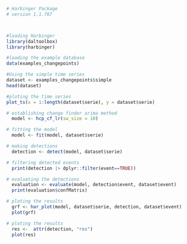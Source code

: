 ```r
# Harbinger Package
# version 1.1.707



#loading Harbinger
library(daltoolbox)
library(harbinger) 
```

```r
#loading the example database
data(examples_changepoints)
```

```r
#Using the simple time series 
dataset <- examples_changepoints$simple
head(dataset)
```

```r
#ploting the time series
plot_ts(x = 1:length(dataset$serie), y = dataset$serie)
```

```r
# establishing change finder arima method 
  model <- hcp_cf_lr(sw_size = 10)
```

```r
# fitting the model
  model <- fit(model, dataset$serie)
```

```r
# making detections
  detection <- detect(model, dataset$serie)
```

```r
# filtering detected events
  print(detection |> dplyr::filter(event==TRUE))
```

```r
# evaluating the detections
  evaluation <- evaluate(model, detection$event, dataset$event)
  print(evaluation$confMatrix)
```

```r
# ploting the results
  grf <- har_plot(model, dataset$serie, detection, dataset$event)
  plot(grf)
```

```r
# ploting the results
  res <-  attr(detection, "res")
  plot(res)
```
